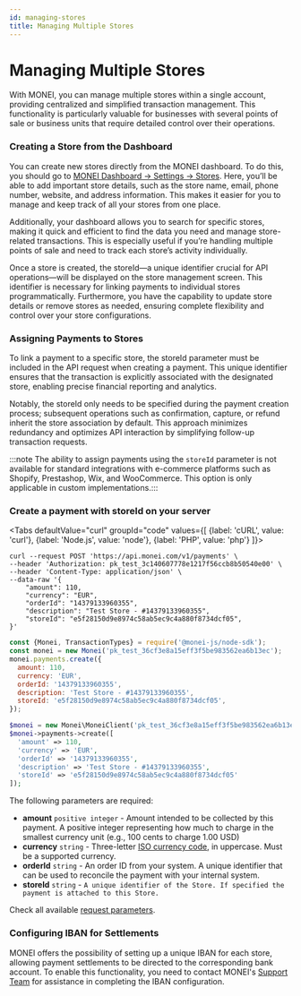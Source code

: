 ```yaml
---
id: managing-stores
title: Managing Multiple Stores
---
```


# Managing Multiple Stores

With MONEI, you can manage multiple stores within a single account, providing centralized and simplified transaction management. This functionality is particularly valuable for businesses with several points of sale or business units that require detailed control over their operations.

### Creating a Store from the Dashboard

You can create new stores directly from the MONEI dashboard. To do this, you should go to [MONEI Dashboard → Settings → Stores](https://dashboard.monei.com/settings/stores). Here, you’ll be able to add important store details, such as the store name, email, phone number, website, and address information. This makes it easier for you to manage and keep track of all your stores from one place.

Additionally, your dashboard allows you to search for specific stores, making it quick and efficient to find the data you need and manage store-related transactions. This is especially useful if you’re handling multiple points of sale and need to track each store’s activity individually.

Once a store is created, the storeId—a unique identifier crucial for API operations—will be displayed on the store management screen. This identifier is necessary for linking payments to individual stores programmatically. Furthermore, you have the capability to update store details or remove stores as needed, ensuring complete flexibility and control over your store configurations.

### Assigning Payments to Stores

To link a payment to a specific store, the storeId parameter must be included in the API request when creating a payment. This unique identifier ensures that the transaction is explicitly associated with the designated store, enabling precise financial reporting and analytics. 

Notably, the storeId only needs to be specified during the payment creation process; subsequent operations such as confirmation, capture, or refund inherit the store association by default. This approach minimizes redundancy and optimizes API interaction by simplifying follow-up transaction requests.

:::note The ability to assign payments using the `storeId` parameter is not available for standard integrations with e-commerce platforms such as Shopify, Prestashop, Wix, and WooCommerce. This option is only applicable in custom implementations.:::

### Create a payment with storeId on your server


<Tabs
  defaultValue="curl"
  groupId="code"
  values={[
    {label: 'cURL', value: 'curl'},
    {label: 'Node.js', value: 'node'},
    {label: 'PHP', value: 'php'}
  ]}>
<TabItem value="curl">

```shell script title="POST https://api.monei.com/v1/payments"
curl --request POST 'https://api.monei.com/v1/payments' \
--header 'Authorization: pk_test_3c140607778e1217f56ccb8b50540e00' \
--header 'Content-Type: application/json' \
--data-raw '{
    "amount": 110,
    "currency": "EUR",
    "orderId": "14379133960355",
    "description": "Test Store - #14379133960355",
    "storeId": "e5f28150d9e8974c58ab5ec9c4a880f8734dcf05",
}'
```

</TabItem>

<TabItem value="node">

```js title="server.js"
const {Monei, TransactionTypes} = require('@monei-js/node-sdk');
const monei = new Monei('pk_test_36cf3e8a15eff3f5be983562ea6b13ec');
monei.payments.create({
  amount: 110,
  currency: 'EUR',
  orderId: '14379133960355',
  description: 'Test Store - #14379133960355',
  storeId: 'e5f28150d9e8974c58ab5ec9c4a880f8734dcf05',
});
```

</TabItem>
<TabItem value="php">

```php title="server.php"
$monei = new Monei\MoneiClient('pk_test_36cf3e8a15eff3f5be983562ea6b13ec');
$monei->payments->create([
  'amount' => 110,
  'currency' => 'EUR',
  'orderId' => '14379133960355',
  'description' => 'Test Store - #14379133960355',
  'storeId' => 'e5f28150d9e8974c58ab5ec9c4a880f8734dcf05'
]);
```

</TabItem>
</Tabs>

The following parameters are required:

- **amount** `positive integer` - Amount intended to be collected by this payment. A positive integer representing how much to charge in the smallest currency unit (e.g., 100 cents to charge 1.00 USD)
- **currency** `string` - Three-letter [ISO currency code](https://en.wikipedia.org/wiki/ISO_4217), in uppercase. Must be a supported currency.
- **orderId** `string` - An order ID from your system. A unique identifier that can be used to reconcile the payment with your internal system.
- **storeId** `string` - `A unique identifier of the Store. If specified the payment is attached to this Store.`

Check all available [request parameters](/api/#operation/payments_create).

### Configuring IBAN for Settlements

MONEI offers the possibility of setting up a unique IBAN for each store, allowing payment settlements to be directed to the corresponding bank account. To enable this functionality, you need to contact MONEI's [Support Team](https://support.monei.com/hc/requests/new) for assistance in completing the IBAN configuration.

